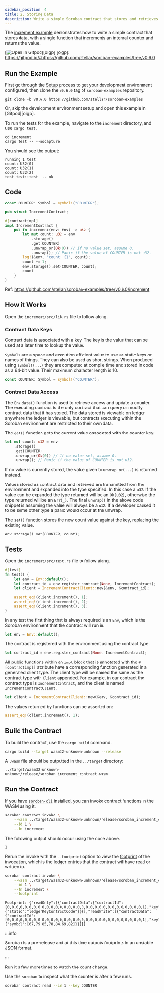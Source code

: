 ```yaml
---
sidebar_position: 4
title: 2. Storing Data
description: Write a simple Soroban contract that stores and retrieves data.
---
```


The [increment example] demonstrates how to write a simple contract that stores data, with a single function that increments an internal counter and returns the value.

[![Open in Gitpod](https://gitpod.io/button/open-in-gitpod.svg)][oigp]
[oigp]: https://gitpod.io/#https://github.com/stellar/soroban-examples/tree/v0.6.0

[increment example]: https://github.com/stellar/soroban-examples/tree/v0.6.0/increment

## Run the Example

First go through the [Setup] process to get your development environment configured, then clone the `v0.6.0` tag of `soroban-examples` repository:

[Setup]: setup.mdx

```
git clone -b v0.6.0 https://github.com/stellar/soroban-examples
```

Or, skip the development environment setup and open this example in [Gitpod][oigp].

To run the tests for the example, navigate to the `increment` directory, and use `cargo test`.

```
cd increment
cargo test -- --nocapture
```

You should see the output:

```
running 1 test
count: U32(0)
count: U32(1)
count: U32(2)
test test::test ... ok
```

## Code

```rust title="increment/src/lib.rs"
const COUNTER: Symbol = symbol!("COUNTER");

pub struct IncrementContract;

#[contractimpl]
impl IncrementContract {
    pub fn increment(env: Env) -> u32 {
        let mut count: u32 = env
            .storage()
            .get(COUNTER)
            .unwrap_or(Ok(0)) // If no value set, assume 0.
            .unwrap(); // Panic if the value of COUNTER is not u32.
        log!(&env, "count: {}", count);
        count += 1;
        env.storage().set(COUNTER, count);
        count
    }
}
```

Ref: https://github.com/stellar/soroban-examples/tree/v0.6.0/increment

## How it Works

Open the `increment/src/lib.rs` file to follow along.

### Contract Data Keys

Contract data is associated with a key. The key is the value that can be used at a later time to lookup the value.

`Symbol`s are a space and execution efficient value to use as static keys or names of things. They can also be used as short strings. When produced using `symbol!(...)` they are computed at compile time and stored in code as a 64-bit value. Their maximum character length is 10.

```rust
const COUNTER: Symbol = symbol!("COUNTER");
```

### Contract Data Access

The `Env` `data()` function is used to retrieve access and update a counter. The executing contract is the only contract that can query or modify contract data that it has stored. The data stored is viewable on ledger anywhere the ledger is viewable, but contracts executing within the Soroban environment are restricted to their own data.

The `get()` function gets the current value associated with the counter key.

```rust
let mut count: u32 = env
    .storage()
    .get(COUNTER)
    .unwrap_or(Ok(0)) // If no value set, assume 0.
    .unwrap(); // Panic if the value of COUNTER is not u32.
```

If no value is currently stored, the value given to `unwrap_or(...)` is returned instead.

Values stored as contract data and retrieved are transmitted from the environment and expanded into the type specified. In this case a `u32`. If the value can be expanded the type returned will be an `Ok(u32)`, otherwise the type returned will be an `Err(_)`. The final `unwrap()` in the above code snippet is assuming the value will always be a `u32`. If a developer caused it to be some other type a panic would occur at the unwrap.

The `set()` function stores the new count value against the key, replacing the existing value.

```rust
env.storage().set(COUNTER, count);
```

## Tests

Open the `increment/src/test.rs` file to follow along.

```rust title="increment/src/test.rs"
#[test]
fn test() {
    let env = Env::default();
    let contract_id = env.register_contract(None, IncrementContract);
    let client = IncrementContractClient::new(&env, &contract_id);

    assert_eq!(client.increment(), 1);
    assert_eq!(client.increment(), 2);
    assert_eq!(client.increment(), 3);
}
```

In any test the first thing that is always required is an `Env`, which is the Soroban environment that the contract will run in.

```rust
let env = Env::default();
```

The contract is registered with the environment using the contract type.

```rust
let contract_id = env.register_contract(None, IncrementContract);
```

All public functions within an `impl` block that is annotated with the `#[contractimpl]` attribute have a corresponding function generated in a generated client type. The client type will be named the same as the contract type with `Client` appended. For example, in our contract the contract type is `IncrementContract`, and the client is named `IncrementContractClient`.

```rust
let client = IncrementContractClient::new(&env, &contract_id);
```

The values returned by functions can be asserted on:

```rust
assert_eq!(client.increment(), 1);
```

## Build the Contract

To build the contract, use the `cargo build` command.

```sh
cargo build --target wasm32-unknown-unknown --release
```

A `.wasm` file should be outputted in the `../target` directory:

```
../target/wasm32-unknown-unknown/release/soroban_increment_contract.wasm
```

## Run the Contract

If you have [`soroban-cli`] installed, you can invoke contract functions in the WASM using it.

```sh
soroban contract invoke \
    --wasm ../target/wasm32-unknown-unknown/release/soroban_increment_contract.wasm \
    --id 1 \
    --fn increment
```

The following output should occur using the code above.

```
1
```

Rerun the invoke with the `--footprint` option to view the [footprint] of the invocation, which is the ledger entries that the contract will have read or written to.

```sh
soroban contract invoke \
    --wasm ../target/wasm32-unknown-unknown/release/soroban_increment_contract.wasm \
    --id 1 \
    --fn increment \
    --footprint
```

```
Footprint: {"readOnly":[{"contractData":{"contractId":[0,0,0,0,0,0,0,0,0,0,0,0,0,0,0,0,0,0,0,0,0,0,0,0,0,0,0,0,0,0,0,1],"key":{"static":"ledgerKeyContractCode"}}}],"readWrite":[{"contractData":{"contractId":[0,0,0,0,0,0,0,0,0,0,0,0,0,0,0,0,0,0,0,0,0,0,0,0,0,0,0,0,0,0,0,1],"key":{"symbol":[67,79,85,78,84,69,82]}}}]}
```

:::info

Soroban is a pre-release and at this time outputs footprints in an unstable JSON format.

:::

[footprint]: ../learn/persisting-data.mdx#footprints-and-parallel-contention

Run it a few more times to watch the count change.

Use the `soroban` to inspect what the counter is after a few runs.

```sh
soroban contract read --id 1 --key COUNTER
```

[`soroban-cli`]: ../getting-started/setup#install-the-soroban-cli
